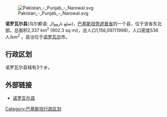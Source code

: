 [[File:Pakistan_-_Punjab_-_Narowal.svg|right]]

'''诺罗瓦尔县'''(乌尔都语: ضلع نارووال)，[[巴基斯坦|巴基斯坦]][[旁遮普省|旁遮普省]]的一个县，位于该省东北部。总面积2,337 km<sup>2</sup> (902.3 sq mi)，总人口1,156,097(1998)，人口密度538人/km<sup>2</sup> 。县治位于[[诺罗瓦尔|诺罗瓦尔]]市。

== 行政区划 ==
诺罗瓦尔县辖有3个乡。

==外部链接==
*[https://web.archive.org/web/20100606052507/http://www.narowalpk.com/ 诺罗瓦尔县]

{{旁遮普省行政区划}}

[[Category:巴基斯坦行政区划|Category:巴基斯坦行政区划]]